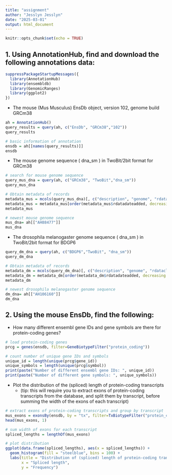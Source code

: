 ```yaml
---
title: "assignment"
author: "Jesslyn Jesslyn"
date: "2025-03-01"
output: html_document
---
```


```r
knitr::opts_chunk$set(echo = TRUE)
```

## 1. Using AnnotationHub, find and download the following annotations data:

```r
suppressPackageStartupMessages({
  library(AnnotationHub)
  library(ensembldb)
  library(GenomicRanges)
  library(ggplot2)
})
```

-   The mouse (Mus Musculus) EnsDb object, version 102, genome build GRCm38

```r
ah = AnnotationHub()
query_results = query(ah, c("EnsDb", "GRCm38","102"))
query_results

# basic information of annotation
ensdb = ah[[names(query_results)]]
ensdb
```

-   The mouse genome sequence ( dna_sm ) in TwoBit/2bit format for GRCm38\

```R
# search for mouse genome sequence
query_mus_dna = query(ah, c("GRCm38", "TwoBit","dna_sm"))
query_mus_dna

# Obtain metadata of records
metadata_mus = mcols(query_mus_dna)[, c("description", "genome", "rdataclass","rdatadateadded")]
metadata_mus = metadata_mus[order(metadata_mus$rdatadateadded, decreasing = TRUE), ]
metadata_mus

# newest mouse genome sequence
mus_dna= ah[["AH88477"]]
mus_dna
```

-   The drosophila melanogaster genome sequence ( dna_sm ) in TwoBit/2bit format for BDGP6

```R
query_dm_dna = query(ah, c("BDGP6","TwoBit", "dna_sm"))
query_dm_dna

# Obtain metadata of records
metadata_dm = mcols(query_dm_dna)[, c("description", "genome", "rdataclass","rdatadateadded")]
metadata_dm = metadata_dm[order(metadata_dm$rdatadateadded, decreasing = TRUE), ]
metadata_dm

# newest drosophila melanogaster genome sequence
dm_dna= ah[["AH106160"]]
dm_dna
```

## 2. Using the mouse EnsDb, find the following:

-   How many different ensembl gene IDs and gene symbols are there for protein-coding genes?

```r
# load protein-coding genes
prcg = genes(ensdb, filter=GeneBiotypeFilter("protein_coding"))

# count number of unique gene IDs and symbols
unique_id = length(unique(prcg$gene_id))
unique_symbols = length(unique(prcg$symbol))
print(paste("Number of different ensembl gene IDs: ", unique_id))
print(paste("Number of different gene symbols: ", unique_symbols))
```

-   Plot the distribution of the (spliced) length of protein-coding transcripts
    -   (tip: this will require you to extract exons of protein-coding transcripts from the database, and split them by transcript, before summing the width of the exons of each transcript)

```R
# extract exons of protein-coding transcripts and group by transcript
mus_exons = exonsBy(ensdb, by = "tx", filter=TxBiotypeFilter("protein_coding"))
head(mus_exons, 1)

# sum width of exons for each transcript
spliced_lengths = lengthOf(mus_exons)

# plot distribution
ggplot(data.frame(spliced_lengths), aes(x = spliced_lengths)) +
  geom_histogram(fill = "steelblue", bins = 100) +
  labs(title = "Distribution of (spliced) length of protein-coding transcripts",
       x = "Spliced length",
       y = "Frequency")
```
